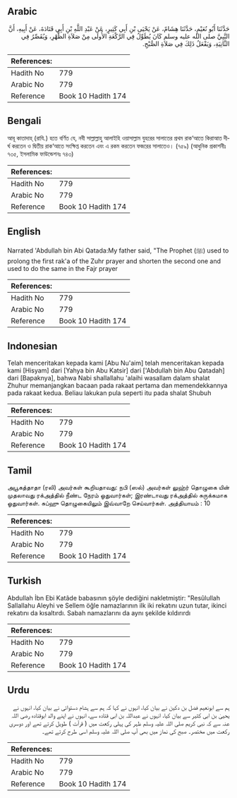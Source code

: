 ## Arabic


<div dir="rtl" lang="ar" style={{fontSize:'larger',backgroundColor:'#f8f9fa',padding:20}}>
حَدَّثَنَا أَبُو نُعَيْمٍ، حَدَّثَنَا هِشَامٌ، عَنْ يَحْيَى بْنِ أَبِي كَثِيرٍ، عَنْ عَبْدِ اللَّهِ بْنِ أَبِي قَتَادَةَ، عَنْ أَبِيهِ، أَنَّ النَّبِيَّ صلى الله عليه وسلم كَانَ يُطَوِّلُ فِي الرَّكْعَةِ الأُولَى مِنْ صَلاَةِ الظُّهْرِ، وَيُقَصِّرُ فِي الثَّانِيَةِ، وَيَفْعَلُ ذَلِكَ فِي صَلاَةِ الصُّبْحِ‏.‏
</div>
<div style={{backgroundColor:'#f8f9fa',padding:20, marginBottom: 10}}><table> <thead> <tr> <th>References:</th> <th></th> </tr> </thead> <tbody><tr><td>Hadith No</td><td>779</td></tr><tr><td>Arabic No</td><td>779</td></tr><tr><td>Reference</td><td>Book 10 Hadith 174</td></tr></tbody></table></div>

## Bengali


<div dir="ltr" lang="bn" style={{fontSize:'larger',backgroundColor:'#f8f9fa',padding:20}}>
আবূ কাতাদাহ্ (রাযি.) হতে বর্ণিত যে, নবী সাল্লাল্লাহু আলাইহি ওয়াসাল্লাম যুহরের সালাতের প্রথম রাক‘আতে কিরাআত দীর্ঘ করতেন ও দ্বিতীয় রাক‘আতে সংক্ষিপ্ত করতেন এবং এ রকম করতেন ফজরের সালাতেও। (৭৫৯) (আধুনিক প্রকাশনীঃ ৭৩৫, ইসলামিক ফাউন্ডেশনঃ ৭৪৩)
</div>
<div style={{backgroundColor:'#f8f9fa',padding:20, marginBottom: 10}}><table> <thead> <tr> <th>References:</th> <th></th> </tr> </thead> <tbody><tr><td>Hadith No</td><td>779</td></tr><tr><td>Arabic No</td><td>779</td></tr><tr><td>Reference</td><td>Book 10 Hadith 174</td></tr></tbody></table></div>

## English


<div dir="ltr" lang="en" style={{fontSize:'larger',backgroundColor:'#f8f9fa',padding:20}}>
Narrated 'Abdullah bin Abi Qatada:My father said, "The Prophet (ﷺ) used to prolong the first rak'a of the Zuhr prayer and shorten the second one and used to do the same in the Fajr prayer
</div>
<div style={{backgroundColor:'#f8f9fa',padding:20, marginBottom: 10}}><table> <thead> <tr> <th>References:</th> <th></th> </tr> </thead> <tbody><tr><td>Hadith No</td><td>779</td></tr><tr><td>Arabic No</td><td>779</td></tr><tr><td>Reference</td><td>Book 10 Hadith 174</td></tr></tbody></table></div>

## Indonesian


<div dir="ltr" lang="id" style={{fontSize:'larger',backgroundColor:'#f8f9fa',padding:20}}>
Telah menceritakan kepada kami [Abu Nu'aim] telah menceritakan kepada kami [Hisyam] dari [Yahya bin Abu Katsir] dari ['Abdullah bin Abu Qatadah] dari [Bapaknya], bahwa Nabi shallallahu 'alaihi wasallam dalam shalat Zhuhur memanjangkan bacaan pada rakaat pertama dan memendekkannya pada rakaat kedua. Beliau lakukan pula seperti itu pada shalat Shubuh
</div>
<div style={{backgroundColor:'#f8f9fa',padding:20, marginBottom: 10}}><table> <thead> <tr> <th>References:</th> <th></th> </tr> </thead> <tbody><tr><td>Hadith No</td><td>779</td></tr><tr><td>Arabic No</td><td>779</td></tr><tr><td>Reference</td><td>Book 10 Hadith 174</td></tr></tbody></table></div>

## Tamil


<div dir="ltr" lang="ta" style={{fontSize:'larger',backgroundColor:'#f8f9fa',padding:20}}>
அபூகத்தாதா (ரலி) அவர்கள் கூறியதாவது: நபி (ஸல்) அவர்கள் லுஹ்ர் தொழுகை யின் முதலாவது ரக்அத்தில் நீண்ட நேரம் ஓதுவார்கள்; இரண்டாவது ரக்அத்தில் சுருக்கமாக ஓதுவார்கள். சுப்ஹு தொழுகையிலும் இவ்வாறே செய்வார்கள். அத்தியாயம் : 10
</div>
<div style={{backgroundColor:'#f8f9fa',padding:20, marginBottom: 10}}><table> <thead> <tr> <th>References:</th> <th></th> </tr> </thead> <tbody><tr><td>Hadith No</td><td>779</td></tr><tr><td>Arabic No</td><td>779</td></tr><tr><td>Reference</td><td>Book 10 Hadith 174</td></tr></tbody></table></div>

## Turkish


<div dir="ltr" lang="tr" style={{fontSize:'larger',backgroundColor:'#f8f9fa',padding:20}}>
Abdullah İbn Ebi Katâde babasının şöyle dediğini nakletmiştir: "Resûlullah Sallallahu Aleyhi ve Sellem öğle namazlarının ilk iki rekatını uzun tutar, ikinci rekatını da kısaltırdı. Sabah namazlarını da aynı şekilde kıldırırdı
</div>
<div style={{backgroundColor:'#f8f9fa',padding:20, marginBottom: 10}}><table> <thead> <tr> <th>References:</th> <th></th> </tr> </thead> <tbody><tr><td>Hadith No</td><td>779</td></tr><tr><td>Arabic No</td><td>779</td></tr><tr><td>Reference</td><td>Book 10 Hadith 174</td></tr></tbody></table></div>

## Urdu


<div dir="rtl" lang="ur" style={{fontSize:'larger',backgroundColor:'#f8f9fa',padding:20}}>
ہم سے ابونعیم فضل بن دکین نے بیان کیا، انہوں نے کہا کہ ہم سے ہشام دستوائی نے بیان کیا، انہوں نے یحییٰ بن ابی کثیر سے بیان کیا، انہوں نے عبداللہ بن ابی قتادہ سے، انہوں نے اپنے والد ابوقتادہ رضی اللہ عنہ سے کہ نبی کریم صلی اللہ علیہ وسلم ظہر کی پہلی رکعت میں ( قرآت ) طویل کرتے تھے اور دوسری رکعت میں مختصر۔ صبح کی نماز میں بھی آپ صلی اللہ علیہ وسلم اسی طرح کرتے تھے۔
</div>
<div style={{backgroundColor:'#f8f9fa',padding:20, marginBottom: 10}}><table> <thead> <tr> <th>References:</th> <th></th> </tr> </thead> <tbody><tr><td>Hadith No</td><td>779</td></tr><tr><td>Arabic No</td><td>779</td></tr><tr><td>Reference</td><td>Book 10 Hadith 174</td></tr></tbody></table></div>